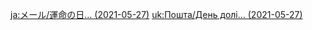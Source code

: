 {{Mail
|title   = Day of Destiny...
|sender  = Fischl
|date    = 2021-05-27
|text    = Today is the day of a sacred star's descent from the depths of the night sky into the mundane world... That star was I, the Prinzessin der Verurteilung! Rejoice, for today is Fischl von Luftschloss Narfidort's... Day of Destiny. And as the Destined One of this blessèd day, the power to bequeath blessings is bestowed upon me now.

Since the things you wish for on your birthday come true, then... best wishes for other people should also work...

By the Prinzessin's power of Phantasmagoria, I hereby bequeath unto you the almighty power to crush all circumstances that would seek to conspire against you.

Ahem, one other thing.

{{Obf|Oz}}'s Gaze of the Deep has observed that you often seem to gather this thing known as a "[[Crystal Core]]."

Since you like them so much, here's a few more to add to your collection.
|items   = Crystal Core*10,Die Heilige Sinfonie*1
|type    = Birthday
|character = Fischl
}}

[[ja:メール/運命の日… (2021-05-27)]]
[[uk:Пошта/День долі... (2021-05-27)]]
